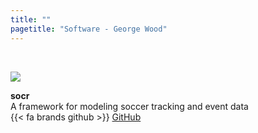 ```yaml
---
title: ""
pagetitle: "Software - George Wood"
---
```


\ 

::: {.column-screen-inset}

::: {.grid}

::: {.g-col-12 .g-col-sm-10 .g-col-md-9 .g-col-lg-6 .g-col-xl-6 .g-col-xxl-6}

::: {.d-flex .flex-column}

::: {}
![](images/socr_wide.jpg)
:::

::: {}
**socr**\
A framework for modeling soccer tracking and event data\
{{< fa brands github >}} [GitHub](https://github.com/george-wood/socr)
:::

:::
:::
:::
:::